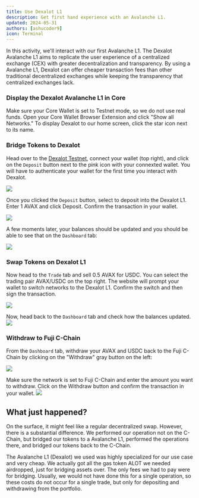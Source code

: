 ```yaml
---
title: Use Dexalot L1
description: Get first hand experience with an Avalanche L1.
updated: 2024-05-31
authors: [ashucoder9]
icon: Terminal
---
```



In this activity, we'll interact with our first Avalanche L1. The Dexalot Avalanche L1 aims to replicate the user experience of a centralized exchange (CEX) with greater decentralization and transparency. By using a Avalanche L1, Dexalot can offer cheaper transaction fees than other traditional decentralized exchanges while keeping the transparency that centralized exchanges lack.

<Steps>
<Step>

### Display the Dexalot Avalanche L1 in Core

Make sure your Core Wallet is set to Testnet mode, so we do not use real funds. Open your Core Wallet Browser Extension and click "Show all Networks." To display Dexalot to our home screen, click the star icon next to its name.

</Step>
<Step>

### Bridge Tokens to Dexalot

Head over to the [Dexalot Testnet](https://app.dexalot-test.com/trade), connect your wallet (top right), and click on the `Deposit` button next to the pink icon with your connexted wallet. You will have to authenticate your wallet for the first time you interact with Dexalot.

![](https://qizat5l3bwvomkny.public.blob.vercel-storage.com/builders-hub/course-images/avalanche-fundamentals/Dexalot1.png)

Once you clicked the `Deposit` button, select to deposit into the Dexalot L1. Enter 1 AVAX and click Deposit. Confirm the transaction in your wallet.

![](https://qizat5l3bwvomkny.public.blob.vercel-storage.com/builders-hub/course-images/avalanche-fundamentals/Dexalot2.png)

A few moments later, your balances should be updated and you should be able to see that on the `Dashboard` tab:

![](https://qizat5l3bwvomkny.public.blob.vercel-storage.com/builders-hub/course-images/avalanche-fundamentals/Dexalot3.png)

</Step>
<Step>

### Swap Tokens on Dexalot L1

Now head to the `Trade` tab and sell 0.5 AVAX for USDC. You can select the trading pair AVAX/USDC on the top right. The website will prompt your wallet to switch networks to the Dexalot L1. Confirm the switch and then sign the transaction.

![](https://qizat5l3bwvomkny.public.blob.vercel-storage.com/builders-hub/course-images/avalanche-fundamentals/Dexalot3.png)

Now, head back to the `Dashboard` tab and check how the balances updated.
![](https://qizat5l3bwvomkny.public.blob.vercel-storage.com/builders-hub/course-images/avalanche-fundamentals/Dexalot4.png)


</Step>
<Step>

### Withdraw to Fuji C-Chain

From the `Dashboard` tab, withdraw your AVAX and USDC back to the Fuji C-Chain by clicking on the "Withdraw" gray button on the left:

![](https://qizat5l3bwvomkny.public.blob.vercel-storage.com/builders-hub/course-images/avalanche-fundamentals/Dexalot5.png)

Make sure the network is set to Fuji C-Chain and enter the amount you want to withdraw. Click on the Withdraw button and confirm the transaction in your wallet.
![](https://qizat5l3bwvomkny.public.blob.vercel-storage.com/builders-hub/course-images/avalanche-fundamentals/Dexalot6.png)

</Step>
</Steps>

## What just happened?

On the surface, it might feel like a regular decentralized swap. However, there is a substantial difference. We performed our operation not on the C-Chain, but bridged our tokens to a Avalanche L1, performed the operations there, and bridged our tokens back to the C-Chain.

The Avalanche L1 (Dexalot) we used was highly specialized for our use case and very cheap. We actually got all the gas token ALOT we needed airdropped, just for bridging assets over. The only fees we had to pay were for bridging. Usually, we would not have done this for a single operation, so these costs do not occur for a single trade, but only for depositing and withdrawing from the portfolio.
